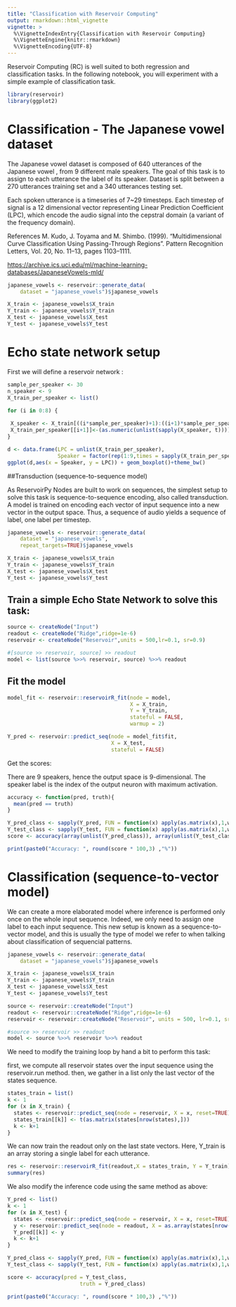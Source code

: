 ```yaml
---
title: "Classification with Reservoir Computing"
output: rmarkdown::html_vignette
vignette: >
  %\VignetteIndexEntry{Classification with Reservoir Computing}
  %\VignetteEngine{knitr::rmarkdown}
  %\VignetteEncoding{UTF-8}
---
```


Reservoir Computing (RC) is well suited to both regression and classification tasks. In the following notebook, you will experiment with a simple example of classification task.


```r
library(reservoir)
library(ggplot2)
```

# Classification - The Japanese vowel dataset

The Japanese vowel dataset is composed of 640 utterances of the Japanese vowel \ae, from 9 different male speakers. The goal of this task is to assign to each utterance the label of its speaker. Dataset is split between a 270 utterances training set and a 340 utterances testing set.

Each spoken utterance is a timeseries of 7\~29 timesteps. Each timestep of signal is a 12 dimensional vector representing Linear Prediction Coefficient (LPC), which encode the audio signal into the cepstral domain (a variant of the frequency domain).

References M. Kudo, J. Toyama and M. Shimbo. (1999). "Multidimensional Curve Classification Using Passing-Through Regions". Pattern Recognition Letters, Vol. 20, No. 11--13, pages 1103--1111.

<https://archive.ics.uci.edu/ml/machine-learning-databases/JapaneseVowels-mld/>

```r
japanese_vowels <- reservoir::generate_data(
    dataset = "japanese_vowels")$japanese_vowels

X_train <- japanese_vowels$X_train
Y_train <- japanese_vowels$Y_train
X_test <- japanese_vowels$X_test
Y_test <- japanese_vowels$Y_test
```

# Echo state network setup

First we will define a reservoir network :

```r
sample_per_speaker <- 30
n_speaker <- 9
X_train_per_speaker <- list()

for (i in 0:8) {
  
 X_speaker <- X_train[((i*sample_per_speaker)+1):((i+1)*sample_per_speaker)]
 X_train_per_speaker[[i+1]]<-(as.numeric(unlist(sapply(X_speaker, t))))
}
```



```r
d <- data.frame(LPC = unlist(X_train_per_speaker), 
                Speaker = factor(rep(1:9,times = sapply(X_train_per_speaker,length))))
ggplot(d,aes(x = Speaker, y = LPC)) + geom_boxplot()+theme_bw()
```

##Transduction (sequence-to-sequence model) 

As ReservoirPy Nodes are built to work on sequences, the simplest setup to solve this task is sequence-to-sequence encoding, also called transduction. A model is trained on encoding each vector of input sequence into a new vector in the output space. Thus, a sequence of audio yields a sequence of label, one label per timestep.

```r
japanese_vowels <- reservoir::generate_data(
    dataset = "japanese_vowels",
    repeat_targets=TRUE)$japanese_vowels

X_train <- japanese_vowels$X_train
Y_train <- japanese_vowels$Y_train
X_test <- japanese_vowels$X_test
Y_test <- japanese_vowels$Y_test
```

## Train a simple Echo State Network to solve this task:

```r
source <- createNode("Input")
readout <- createNode("Ridge",ridge=1e-6)
reservoir <- createNode("Reservoir",units = 500,lr=0.1, sr=0.9)

#[source >> reservoir, source] >> readout
model <- list(source %>>% reservoir, source) %>>% readout
```

## Fit the model

```r
model_fit <- reservoir::reservoirR_fit(node = model,
                                       X = X_train,
                                       Y = Y_train,
                                       stateful = FALSE,
                                       warmup = 2)

Y_pred <- reservoir::predict_seq(node = model_fit$fit,
                                 X = X_test,
                                 stateful = FALSE)
```

Get the scores:

There are 9 speakers, hence the output space is 9-dimensional. The speaker label is the index of the output neuron with maximum activation.

```r
accuracy <- function(pred, truth){
  mean(pred == truth)
}
```


```r
Y_pred_class <- sapply(Y_pred, FUN = function(x) apply(as.matrix(x),1,which.max))
Y_test_class <- sapply(Y_test, FUN = function(x) apply(as.matrix(x),1,which.max))
score <- accuracy(array(unlist(Y_pred_class)), array(unlist(Y_test_class)))

print(paste0("Accuracy: ", round(score * 100,3) ,"%"))
```




# Classification (sequence-to-vector model)

We can create a more elaborated model where inference is performed only once on the whole input sequence. Indeed, we only need to assign one label to each input sequence. This new setup is known as a sequence-to-vector model, and this is usually the type of model we refer to when talking about classification of sequencial patterns.

```r
japanese_vowels <- reservoir::generate_data(
    dataset = "japanese_vowels")$japanese_vowels

X_train <- japanese_vowels$X_train
Y_train <- japanese_vowels$Y_train
X_test <- japanese_vowels$X_test
Y_test <- japanese_vowels$Y_test
```


```r
source <- reservoir::createNode("Input")
readout <- reservoir::createNode("Ridge",ridge=1e-6)
reservoir <- reservoir::createNode("Reservoir", units = 500, lr=0.1, sr=0.9)

#source >> reservoir >> readout
model <- source %>>% reservoir %>>% readout
```

We need to modify the training loop by hand a bit to perform this task:

first, we compute all reservoir states over the input sequence using the reservoir.run method. then, we gather in a list only the last vector of the states sequence.

```r
states_train = list()
k <- 1
for (x in X_train) {
  states <- reservoir::predict_seq(node = reservoir, X = x, reset=TRUE)
  states_train[[k]] <- t(as.matrix(states[nrow(states),]))
  k <- k+1
}

```

We can now train the readout only on the last state vectors. Here, Y_train is an array storing a single label for each utterance.


```r
res <- reservoir::reservoirR_fit(readout,X = states_train, Y = Y_train)
summary(res)
```

We also modify the inference code using the same method as above:

```r
Y_pred <- list()
k <- 1
for (x in X_test) {
  states <- reservoir::predict_seq(node = reservoir, X = x, reset=TRUE)
  y <- reservoir::predict_seq(node = readout, X = as.array(states[nrow(states),]))
  Y_pred[[k]] <- y
  k <- k+1
}
```


```r
Y_pred_class <- sapply(Y_pred, FUN = function(x) apply(as.matrix(x),1,which.max))
Y_test_class <- sapply(Y_test, FUN = function(x) apply(as.matrix(x),1,which.max))

score <- accuracy(pred = Y_test_class,
                       truth = Y_pred_class)

print(paste0("Accuracy: ", round(score * 100,3) ,"%"))
```


